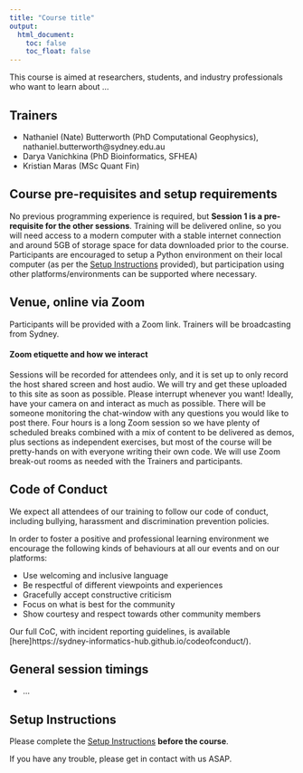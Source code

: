 ```yaml
---
title: "Course title"
output:
  html_document:
    toc: false
    toc_float: false
---
```



This course is aimed at researchers, students, and industry professionals who want to learn about ...


## Trainers

* Nathaniel (Nate) Butterworth (PhD Computational Geophysics), nathaniel.butterworth@sydney.edu.au
* Darya Vanichkina (PhD Bioinformatics, SFHEA)
* Kristian Maras (MSc Quant Fin)


## Course pre-requisites and setup requirements

No previous programming experience is required, but **Session 1 is a pre-requisite for the other sessions**. Training will be delivered online, so you will need access to a modern computer with a stable internet connection and around 5GB of storage space for data downloaded prior to the course. Participants are encouraged to setup a Python environment on their local computer (as per the [Setup Instructions](./setup.html) provided), but participation using other platforms/environments can be supported where necessary.




## Venue, online via Zoom
Participants will be provided with a Zoom link. Trainers will be broadcasting from Sydney.

#### Zoom etiquette and how we interact

Sessions will be recorded for attendees only, and it is set up to only record the host shared screen and host audio. We will try and get these uploaded to this site as soon as possible. Please interrupt whenever you want! Ideally, have your camera on and interact as much as possible. There will be someone monitoring the chat-window with any questions you would like to post there.  Four hours is a long Zoom session so we have plenty of scheduled breaks combined with a mix of content to be delivered as demos, plus sections as independent exercises, but most of the course will be pretty-hands on with everyone writing their own code. We will use Zoom break-out rooms as needed with the Trainers and participants.


## Code of Conduct
We expect all attendees of our training to follow our code of conduct, including bullying, harassment and discrimination prevention policies.

In order to foster a positive and professional learning environment we encourage the following kinds of behaviours at all our events and on our platforms:

* Use welcoming and inclusive language
* Be respectful of different viewpoints and experiences
* Gracefully accept constructive criticism
* Focus on what is best for the community
* Show courtesy and respect towards other community members

Our full CoC, with incident reporting guidelines, is available [here]https://sydney-informatics-hub.github.io/codeofconduct/).



## General session timings

* ...


## Setup Instructions

Please complete the [Setup Instructions](./setup.html) **before the course**.

If you have any trouble, please get in contact with us ASAP.
